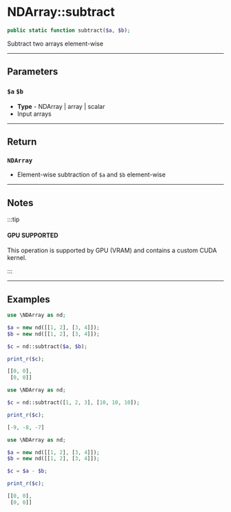 
# NDArray::subtract

```php
public static function subtract($a, $b);
```
Subtract two arrays element-wise

---

## Parameters

### `$a` `$b`
  - **Type** - NDArray | array | scalar
  - Input arrays

---

## Return

### `NDArray`

- Element-wise subtraction of `$a` and `$b` element-wise

---

## Notes

:::tip

#### GPU SUPPORTED
This operation is supported by GPU (VRAM) and contains a custom CUDA kernel.

:::

---

## Examples

<Tabs>
<TabItem value="example1" label="Example 1" default>


```php
use \NDArray as nd;

$a = new nd([[1, 2], [3, 4]]);
$b = new nd([[1, 2], [3, 4]]);

$c = nd::subtract($a, $b);

print_r($c);
```
```php
[[0, 0],
 [0, 0]]
```


</TabItem>
<TabItem value="example2" label="Example 2">


```php
use \NDArray as nd;

$c = nd::subtract([1, 2, 3], [10, 10, 10]);

print_r($c);
```
```php
[-9, -8, -7]
```


</TabItem>
<TabItem value="example3" label="Example 3">


```php
use \NDArray as nd;

$a = new nd([[1, 2], [3, 4]]);
$b = new nd([[1, 2], [3, 4]]);

$c = $a - $b;

print_r($c);
```
```php
[[0, 0],
 [0, 0]]
```

</TabItem>
</Tabs>